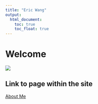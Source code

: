 ```yaml
---
title: "Eric Wang"
output: 
  html_document:
    toc: true
    toc_float: true
---
```


# Welcome

![](https://media.giphy.com/media/PAqjdPkJLDsmBRSYUp/giphy.gif)

## Link to page within the site

[About Me](about.html)